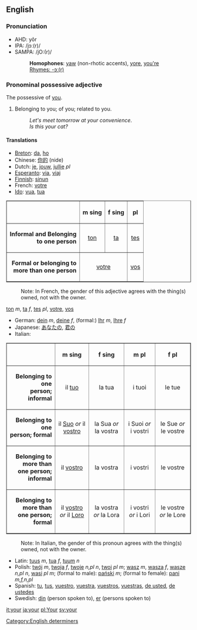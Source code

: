 {{cleanup}}

==English==

===Pronunciation===
*AHD: yôr
*IPA: /jɔː(r)/
*SAMPA: /jO:(r)/
*:'''Homophones''': [[yaw]] (non-rhotic accents), [[yore]], [[you're]]
*:[[Rhymes:English:-ɔː(r)|Rhymes: -ɔː(r)]]

===Pronominal possessive adjective===
The possessive of [[you]].

# Belonging to you; of you; related to you.
#:''Let's meet tomorrow at your convenience''. 
#:''Is this your cat?'' 

====Translations====
*[[Breton]]: [[da]], [[ho]]
*Chinese: [[你的]] (nide)
*Dutch: [[je]], [[jouw]], [[jullie]] ''pl''
*[[Esperanto]]: [[via]], [[viaj]]
*[[Finnish]]: [[sinun]]
*French: [[votre]]
*[[Ido]]: [[vua]], [[tua]]
<table border="1" cellpadding="5" align=CENTER>
<tr>
<th> </th>
<th ALIGN=CENTER> m sing </th>
<th ALIGN=CENTER> f sing </th>
<th ALIGN=CENTER> pl </th>
</tr>

<tr>
<td ALIGN=RIGHT> <b>Informal and Belonging<br>to one person</b> </td>
<td ALIGN=CENTER> [[ton]] </td>
<td ALIGN=CENTER> [[ta]] </td>
<td ALIGN=CENTER> [[tes]] </td>
</tr>

<tr>
<td ALIGN=RIGHT> <b>Formal or belonging to<br>more than one person</b> </td>
<td ALIGN=CENTER colspan="2"> [[votre]] </td>
<td ALIGN=CENTER> [[vos]] </td>
</tr>

</table>
:Note: In French, the gender of this adjective agrees with the thing(s) owned, not with the owner. 
[[ton]] ''m'', [[ta]] ''f'', [[tes]] ''pl'', [[votre]], [[vos]]
*German: [[dein]] ''m'', [[deine]] ''f'', (formal:) [[Ihr]] ''m'', [[Ihre]] ''f''
*Japanese: [[あなたの]], [[君の]]
*Italian:
<table border="1" cellpadding="5" align=CENTER>
<tr>
<th> </th>
<th ALIGN=CENTER> m sing </th>
<th ALIGN=CENTER> f sing </th>
<th ALIGN=CENTER> m pl </th>
<th ALIGN=CENTER> f pl </th>
</tr>

<tr>
<td ALIGN=RIGHT> <b>Belonging to one<br>person; informal</b> </td>
<td ALIGN=CENTER> il [[tuo]] </td>
<td ALIGN=CENTER> la tua </td>
<td ALIGN=CENTER> i tuoi </td>
<td ALIGN=CENTER> le tue </td>
</tr>

<tr>
<td ALIGN=RIGHT> <b>Belonging to one<br>person; formal</b> </td>
<td ALIGN=CENTER> il [[Suo]] ''or'' il [[vostro]] </td>
<td ALIGN=CENTER> la Sua ''or'' la vostra </td>
<td ALIGN=CENTER> i Suoi ''or'' i vostri </td>
<td ALIGN=CENTER> le Sue ''or'' le vostre </td>
</tr>

<tr>
<td ALIGN=RIGHT> <b>Belonging to more than<br>one person; informal</b> </td>
<td ALIGN=CENTER> il [[vostro]] </td>
<td ALIGN=CENTER> la vostra </td>
<td ALIGN=CENTER> i vostri </td>
<td ALIGN=CENTER> le vostre </td>
</tr>

<tr>
<td ALIGN=RIGHT> <b>Belonging to more than<br>one person; formal</b> </td>
<td ALIGN=CENTER> il [[vostro]] ''or'' il [[Loro]]</td>
<td ALIGN=CENTER> la vostra ''or'' la Lora </td>
<td ALIGN=CENTER> i vostri ''or'' i Lori </td>
<td ALIGN=CENTER> le vostre ''or'' le Lore </td>
</tr>

</table>
:Note: In Italian, the gender of this pronoun agrees with the thing(s) owned, not with the owner.
*Latin: [[tuus]] ''m'', [[tua]] ''f'', [[tuum]] ''n''
*Polish: [[twój]] ''m'', [[twoja]] ''f'', [[twoje]] ''n,pl n'', [[twoi]] ''pl m''; [[wasz]] ''m'', [[wasza]] ''f'', [[wasze]] ''n,pl n'', [[wasi]] ''pl m''; (formal to male): [[pański]] ''m''; (formal to female): [[pani]] ''m,f,n,pl''
*Spanish: [[tu]], [[tus]], [[vuestro]], [[vuestra]], [[vuestros]], [[vuestras]], [[de usted]], [[de ustedes]]
*Swedish: [[din]] (person spoken to), [[er]] (persons spoken to)


[[Category:English determiners]]

[[it:your]]
[[ja:your]]
[[pl:Your]]
[[sv:your]]